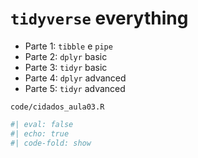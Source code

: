 
# `tidyverse` everything

- Parte 1: `tibble` e `pipe` 
- Parte 2: `dplyr` basic
- Parte 3: `tidyr` basic
- Parte 4: `dplyr` advanced
- Parte 5: `tidyr` advanced

`code/cidados_aula03.R`

```r
#| eval: false
#| echo: true
#| code-fold: show
```

